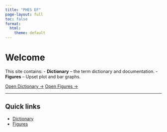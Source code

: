 ```yaml
---
title: "PHES EF"
page-layout: full
toc: false
format:
  html:
    theme: default
---
```


# Welcome

This site contains:
- **Dictionary** – the term dictionary and documentation.
- **Figures** – Upset plot and bar graphs.

<div class="my-3">
  <a href="dictionary_documentation.html" class="btn btn-primary me-2">Open Dictionary →</a>
  <a href="figures.html" class="btn btn-outline-primary">Open Figures →</a>
</div>

---

## Quick links

- [Dictionary](dictionary_documentation.html)
- [Figures](figures.html)
